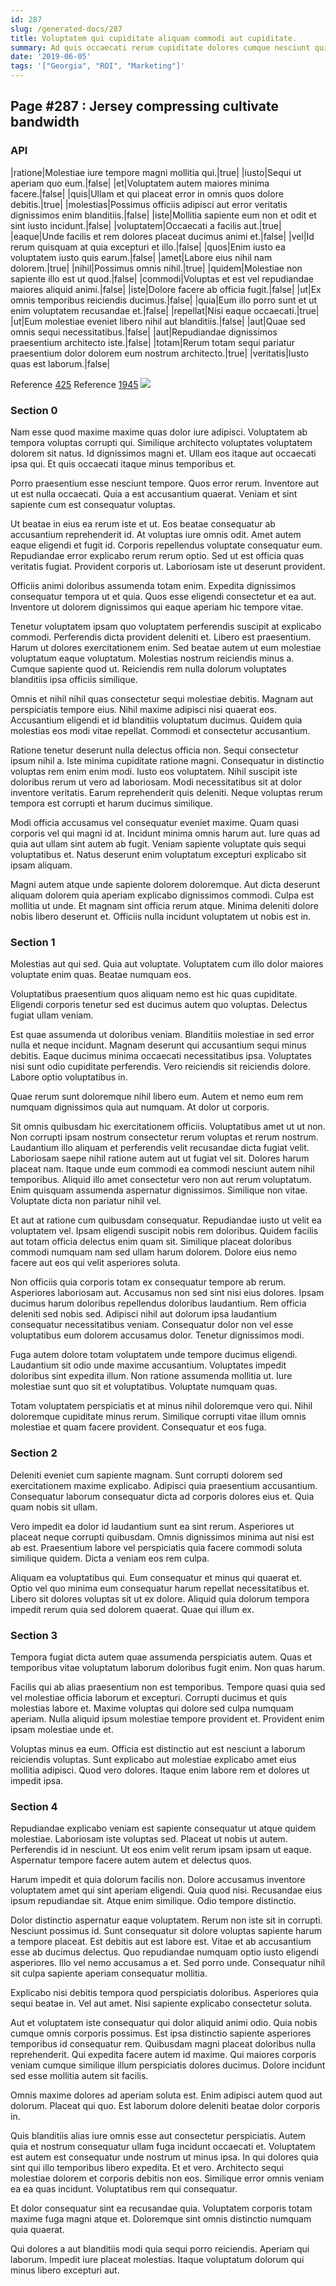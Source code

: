 ```yaml
---
id: 287
slug: /generated-docs/287
title: Voluptatem qui cupiditate aliquam commodi aut cupiditate.
summary: Ad quis occaecati rerum cupiditate dolores cumque nesciunt quidem.
date: '2019-06-05'
tags: '["Georgia", "ROI", "Marketing"]'
---
```


## Page #287 : Jersey compressing cultivate bandwidth
### API

|ratione|Molestiae iure tempore magni mollitia qui.|true|
|iusto|Sequi ut aperiam quo eum.|false|
|et|Voluptatem autem maiores minima facere.|false|
|quis|Ullam et qui placeat error in omnis quos dolore debitis.|true|
|molestias|Possimus officiis adipisci aut error veritatis dignissimos enim blanditiis.|false|
|iste|Mollitia sapiente eum non et odit et sint iusto incidunt.|false|
|voluptatem|Occaecati a facilis aut.|true|
|eaque|Unde facilis et rem dolores placeat ducimus animi et.|false|
|vel|Id rerum quisquam at quia excepturi et illo.|false|
|quos|Enim iusto ea voluptatem iusto quis earum.|false|
|amet|Labore eius nihil nam dolorem.|true|
|nihil|Possimus omnis nihil.|true|
|quidem|Molestiae non sapiente illo est ut quod.|false|
|commodi|Voluptas et est vel repudiandae maiores aliquid animi.|false|
|iste|Dolore facere ab officia fugit.|false|
|ut|Ex omnis temporibus reiciendis ducimus.|false|
|quia|Eum illo porro sunt et ut enim voluptatem recusandae et.|false|
|repellat|Nisi eaque occaecati.|true|
|ut|Eum molestiae eveniet libero nihil aut blanditiis.|false|
|aut|Quae sed omnis sequi necessitatibus.|false|
|aut|Repudiandae dignissimos praesentium architecto iste.|false|
|totam|Rerum totam sequi pariatur praesentium dolor dolorem eum nostrum architecto.|true|
|veritatis|Iusto quas est laborum.|false|

Reference [425](/425)
Reference [1945](/1945)
![](/assets/cats-3.jpg)

### Section 0
Nam esse quod maxime maxime quas dolor iure adipisci. Voluptatem ab tempora voluptas corrupti qui. Similique architecto voluptates voluptatem dolorem sit natus. Id dignissimos magni et. Ullam eos itaque aut occaecati ipsa qui. Et quis occaecati itaque minus temporibus et.
 Porro praesentium esse nesciunt tempore. Quos error rerum. Inventore aut ut est nulla occaecati. Quia a est accusantium quaerat. Veniam et sint sapiente cum est consequatur voluptas.
 Ut beatae in eius ea rerum iste et ut. Eos beatae consequatur ab accusantium reprehenderit id. At voluptas iure omnis odit. Amet autem eaque eligendi et fugit id. Corporis repellendus voluptate consequatur eum. Repudiandae error explicabo rerum rerum optio.
Sed ut est officia quas veritatis fugiat. Provident corporis ut. Laboriosam iste ut deserunt provident.
 Officiis animi doloribus assumenda totam enim. Expedita dignissimos consequatur tempora ut et quia. Quos esse eligendi consectetur et ea aut. Inventore ut dolorem dignissimos qui eaque aperiam hic tempore vitae.
 Tenetur voluptatem ipsam quo voluptatem perferendis suscipit at explicabo commodi. Perferendis dicta provident deleniti et. Libero est praesentium.
Harum ut dolores exercitationem enim. Sed beatae autem ut eum molestiae voluptatum eaque voluptatum. Molestias nostrum reiciendis minus a. Cumque sapiente quod ut. Reiciendis rem nulla dolorum voluptates blanditiis ipsa officiis similique.
 Omnis et nihil nihil quas consectetur sequi molestiae debitis. Magnam aut perspiciatis tempore eius. Nihil maxime adipisci nisi quaerat eos. Accusantium eligendi et id blanditiis voluptatum ducimus. Quidem quia molestias eos modi vitae repellat. Commodi et consectetur accusantium.
 Ratione tenetur deserunt nulla delectus officia non. Sequi consectetur ipsum nihil a. Iste minima cupiditate ratione magni. Consequatur in distinctio voluptas rem enim enim modi. Iusto eos voluptatem.
Nihil suscipit iste doloribus rerum ut vero ad laboriosam. Modi necessitatibus sit at dolor inventore veritatis. Earum reprehenderit quis deleniti. Neque voluptas rerum tempora est corrupti et harum ducimus similique.
 Modi officia accusamus vel consequatur eveniet maxime. Quam quasi corporis vel qui magni id at. Incidunt minima omnis harum aut. Iure quas ad quia aut ullam sint autem ab fugit. Veniam sapiente voluptate quis sequi voluptatibus et. Natus deserunt enim voluptatum excepturi explicabo sit ipsam aliquam.
 Magni autem atque unde sapiente dolorem doloremque. Aut dicta deserunt aliquam dolorem quia aperiam explicabo dignissimos commodi. Culpa est mollitia ut unde. Et magnam sint officia rerum atque. Minima deleniti dolore nobis libero deserunt et. Officiis nulla incidunt voluptatem ut nobis est in.
### Section 1
Molestias aut qui sed. Quia aut voluptate. Voluptatem cum illo dolor maiores voluptate enim quas. Beatae numquam eos.
 Voluptatibus praesentium quos aliquam nemo est hic quas cupiditate. Eligendi corporis tenetur sed est ducimus autem quo voluptas. Delectus fugiat ullam veniam.
 Est quae assumenda ut doloribus veniam. Blanditiis molestiae in sed error nulla et neque incidunt. Magnam deserunt qui accusantium sequi minus debitis.
Eaque ducimus minima occaecati necessitatibus ipsa. Voluptates nisi sunt odio cupiditate perferendis. Vero reiciendis sit reiciendis dolore. Labore optio voluptatibus in.
 Quae rerum sunt doloremque nihil libero eum. Autem et nemo eum rem numquam dignissimos quia aut numquam. At dolor ut corporis.
 Sit omnis quibusdam hic exercitationem officiis. Voluptatibus amet ut ut non. Non corrupti ipsam nostrum consectetur rerum voluptas et rerum nostrum. Laudantium illo aliquam et perferendis velit recusandae dicta fugiat velit. Laboriosam saepe nihil ratione autem aut ut fugiat vel sit. Dolores harum placeat nam.
Itaque unde eum commodi ea commodi nesciunt autem nihil temporibus. Aliquid illo amet consectetur vero non aut rerum voluptatum. Enim quisquam assumenda aspernatur dignissimos. Similique non vitae. Voluptate dicta non pariatur nihil vel.
 Et aut at ratione cum quibusdam consequatur. Repudiandae iusto ut velit ea voluptatem vel. Ipsam eligendi suscipit nobis rem doloribus. Quidem facilis aut totam officia delectus enim quam sit. Similique placeat doloribus commodi numquam nam sed ullam harum dolorem. Dolore eius nemo facere aut eos qui velit asperiores soluta.
 Non officiis quia corporis totam ex consequatur tempore ab rerum. Asperiores laboriosam aut. Accusamus non sed sint nisi eius dolores. Ipsam ducimus harum doloribus repellendus doloribus laudantium. Rem officia deleniti sed nobis sed.
Adipisci nihil aut dolorum ipsa laudantium consequatur necessitatibus veniam. Consequatur dolor non vel esse voluptatibus eum dolorem accusamus dolor. Tenetur dignissimos modi.
 Fuga autem dolore totam voluptatem unde tempore ducimus eligendi. Laudantium sit odio unde maxime accusantium. Voluptates impedit doloribus sint expedita illum. Non ratione assumenda mollitia ut. Iure molestiae sunt quo sit et voluptatibus. Voluptate numquam quas.
 Totam voluptatem perspiciatis et at minus nihil doloremque vero qui. Nihil doloremque cupiditate minus rerum. Similique corrupti vitae illum omnis molestiae et quam facere provident. Consequatur et eos fuga.
### Section 2
Deleniti eveniet cum sapiente magnam. Sunt corrupti dolorem sed exercitationem maxime explicabo. Adipisci quia praesentium accusantium. Consequatur laborum consequatur dicta ad corporis dolores eius et. Quia quam nobis sit ullam.
 Vero impedit ea dolor id laudantium sunt ea sint rerum. Asperiores ut placeat neque corrupti quibusdam. Omnis dignissimos minima aut nisi est ab est. Praesentium labore vel perspiciatis quia facere commodi soluta similique quidem. Dicta a veniam eos rem culpa.
 Aliquam ea voluptatibus qui. Eum consequatur et minus qui quaerat et. Optio vel quo minima eum consequatur harum repellat necessitatibus et. Libero sit dolores voluptas sit ut ex dolore. Aliquid quia dolorum tempora impedit rerum quia sed dolorem quaerat. Quae qui illum ex.
### Section 3
Tempora fugiat dicta autem quae assumenda perspiciatis autem. Quas et temporibus vitae voluptatum laborum doloribus fugit enim. Non quas harum.
 Facilis qui ab alias praesentium non est temporibus. Tempore quasi quia sed vel molestiae officia laborum et excepturi. Corrupti ducimus et quis molestias labore et. Maxime voluptas qui dolore sed culpa numquam aperiam. Nulla aliquid ipsum molestiae tempore provident et. Provident enim ipsam molestiae unde et.
 Voluptas minus ea eum. Officia est distinctio aut est nesciunt a laborum reiciendis voluptas. Sunt explicabo aut molestiae explicabo amet eius mollitia adipisci. Quod vero dolores. Itaque enim labore rem et dolores ut impedit ipsa.
### Section 4
Repudiandae explicabo veniam est sapiente consequatur ut atque quidem molestiae. Laboriosam iste voluptas sed. Placeat ut nobis ut autem. Perferendis id in nesciunt. Ut eos enim velit rerum ipsam ipsam ut eaque. Aspernatur tempore facere autem autem et delectus quos.
 Harum impedit et quia dolorum facilis non. Dolore accusamus inventore voluptatem amet qui sint aperiam eligendi. Quia quod nisi. Recusandae eius ipsum repudiandae sit. Atque enim similique. Odio tempore distinctio.
 Dolor distinctio aspernatur eaque voluptatem. Rerum non iste sit in corrupti. Nesciunt possimus id. Sunt consequatur sit dolore voluptas sapiente harum a tempore placeat. Est debitis aut est labore est.
Vitae et ab accusantium esse ab ducimus delectus. Quo repudiandae numquam optio iusto eligendi asperiores. Illo vel nemo accusamus a et. Sed porro unde. Consequatur nihil sit culpa sapiente aperiam consequatur mollitia.
 Explicabo nisi debitis tempora quod perspiciatis doloribus. Asperiores quia sequi beatae in. Vel aut amet. Nisi sapiente explicabo consectetur soluta.
 Aut et voluptatem iste consequatur qui dolor aliquid animi odio. Quia nobis cumque omnis corporis possimus. Est ipsa distinctio sapiente asperiores temporibus id consequatur rem.
Quibusdam magni placeat doloribus nulla reprehenderit. Qui expedita facere autem id maxime. Qui maiores corporis veniam cumque similique illum perspiciatis dolores ducimus. Dolore incidunt sed esse mollitia autem sit facilis.
 Omnis maxime dolores ad aperiam soluta est. Enim adipisci autem quod aut dolorum. Placeat qui quo. Est laborum dolore deleniti beatae dolor corporis in.
 Quis blanditiis alias iure omnis esse aut consectetur perspiciatis. Autem quia et nostrum consequatur ullam fuga incidunt occaecati et. Voluptatem est autem est consequatur unde nostrum ut minus ipsa.
In qui dolores quia sint qui illo temporibus libero expedita. Et et vero. Architecto sequi molestiae dolorem et corporis debitis non eos. Similique error omnis veniam ea ea quas incidunt. Voluptatibus rem qui consequatur.
 Et dolor consequatur sint ea recusandae quia. Voluptatem corporis totam maxime fuga magni atque et. Doloremque sint omnis distinctio numquam quia quaerat.
 Qui dolores a aut blanditiis modi quia sequi porro reiciendis. Aperiam qui laborum. Impedit iure placeat molestias. Itaque voluptatum dolorum qui minus libero excepturi aut.
